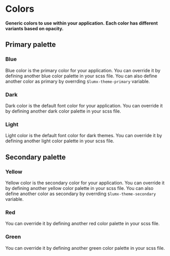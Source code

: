 
# Colors

**Generic colors to use within your application.**
**Each color has different variants based on opacity.**

## Primary palette

### Blue

Blue color is the primary color for your application.
You can override it by defining another blue color palette in your scss file.
You can also define another color as primary by overrding <code>\$lumx-theme-primary</code> variable.

<ColorVariantsDesignTokenGroup color="blue" />

### Dark

Dark color is the default font color for your application.
You can override it by defining another dark color palette in your scss file.

<ColorVariantsDesignTokenGroup color="dark" />

### Light

Light color is the default font color for dark themes.
You can override it by defining another light color palette in your scss file.

<ColorVariantsDesignTokenGroup color="light" theme="dark" />

## Secondary palette

### Yellow

Yellow color is the secondary color for your application.
You can override it by defining another yellow color palette in your scss file.
You can also define another color as secondary by overrding <code>\$lumx-theme-secondary</code> variable.

<ColorVariantsDesignTokenGroup color="yellow" />

### Red

You can override it by defining another red color palette in your scss file.

<ColorVariantsDesignTokenGroup color="red" />

### Green

You can override it by defining another green color palette in your scss file.

<ColorVariantsDesignTokenGroup color="green" />

